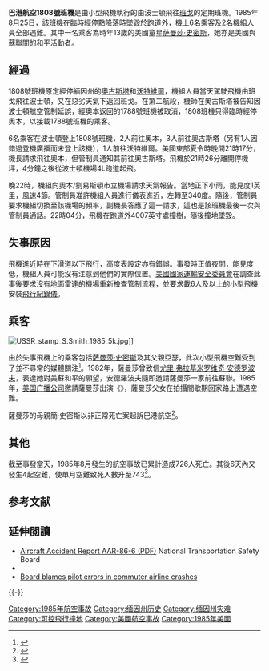 {{Infobox Airliner accident
|name= 巴港航空1808號班機空難
|Date= 1985年8月25日
|Type= [[可控飛行撞地|可控飛行撞地]]
|Site= {{USA}}[[缅因州|缅因州]][[奧本_(緬因州)|奧本]]
|Coordinates= {{coord|44|02|46.11|N|070|17|13.54|W|type:event_region:US-ME|display=inline,title}}
|Fatalities= 8
|Injuries= 0
|Aircraft Type= {{link-en|比奇99|Beechcraft Model 99}}
|Operator= {{link-en|巴港航空|Bar Harbor Airlines}}
|Tail Number= N300WP
|Origin= {{USA}}[[爱德华·劳伦斯·洛根将军国际机场|爱德华·劳伦斯·洛根将军国际机场]]
|Last stopover= {{USA}}{{link-en|奧本/劉易斯頓市立機場|Auburn/Lewiston Municipal Airport}}
|Destination= {{USA}}{{link-en|班戈國際機場|Bangor International Airport}}
|Passengers= 6
|Crew= 2
|Survivors= 0
}}

'''巴港航空1808號班機'''是由{{link-en|比奇99|Beechcraft Model 99}}小型飛機執行的由波士頓飛往[[班戈_(缅因州)|班戈]]的定期班機。1985年8月25日，該班機在臨時經停點{{link-en|奧本/劉易斯頓市立機場|Auburn/Lewiston Municipal Airport}}降落時墜毀於跑道外，機上6名乘客及2名機組人員全部遇難。其中一名乘客為時年13歲的美國童星[[萨曼莎·史密斯|萨曼莎·史密斯]]，她亦是美國與[[蘇聯|蘇聯]]間的和平活動者。

== 經過 ==
1808號班機原定經停緬因州的[[奥古斯塔_(缅因州)|奧古斯塔]]和[[沃特维尔_(缅因州)|沃特維爾]]，機組人員當天駕駛飛機由班戈飛往波士頓，又在惡劣天氣下返回班戈。在第二航段，機師在奧古斯塔被告知因波士頓航空管制延誤，經奧本返回的1788號班機被取消，1808班機只得臨時經停奧本，以接載1788號班機的乘客。

6名乘客在波士頓登上1808號班機，2人前往奧本，3人前往奧古斯塔（另有1人因錯過登機廣播而未登上該機），1人前往沃特維爾。美國東部夏令時晚間21時17分，機長請求飛往奧本，但管制員通知其前往奧古斯塔。飛機於21時26分離開停機坪，4分鐘之後從波士頓機場4L跑道起飛。

晚22時，機組向奧本/劉易斯頓市立機場請求天氣報告。當地正下小雨，能見度1英里，風速4節。管制員准許機組人員進行儀表進近，左轉至340度。隨後，管制員要求機組切換至該機場的頻率，副機長答應了這一請求，這也是該班機最後一次與管制員通話。22時04分，飛機在跑道外4007英寸處撞樹，隨後撞地墜毀。

==失事原因==
飛機進近時在下滑道以下飛行，高度表設定亦有錯誤。事發時正值夜間，能見度低，機組人員可能沒有注意到他們的實際位置。[[美國國家運輸安全委員會|美國國家運輸安全委員會]]在調查此事後要求沒有地面雷達的機場重新檢查管制流程，並要求載6人及以上的小型飛機安裝[[飛行紀錄儀|飛行紀錄儀]]。

== 乘客 ==
[[File:USSR_stamp_S.Smith_1985_5k.jpg|thumb]]]]

由於失事飛機上的乘客包括[[萨曼莎·史密斯|萨曼莎·史密斯]]及其父親亞瑟，此次小型飛機空難受到了並不尋常的媒體關注<ref name="theshow">{{cite book |last=Snauffer |first=Douglas |year=2008 |title=The show must go on: how the deaths of lead actors have affected television series |pages=218 |isbn=0-7864-3295-0 |publisher=McFarland |url=http://books.google.com/books?id=vZIjGHo4kl0C |accessdate=2011-08-12 |archive-date=2014-06-28 |archive-url=https://web.archive.org/web/20140628170832/http://books.google.com/books?id=vZIjGHo4kl0C |dead-url=no }}</ref>。1982年，薩曼莎曾致信[[尤里·弗拉基米罗维奇·安德罗波夫|尤里·弗拉基米罗维奇·安德罗波夫]]，表達她對美蘇和平的願望，安德羅波夫隨即邀請薩曼莎一家前往蘇聯。1985年，[[美国广播公司|美国广播公司]]邀請薩曼莎出演《{{link-en|萊姆街 (1985年劇集)||萊姆街}}》，薩曼莎父女在拍攝間歇期回家路上遭遇空難。

薩曼莎的母親簡·史密斯以非正常死亡案起訴巴港航空<ref>{{cite news | url=http://articles.latimes.com/1989-01-18/news/mn-554_1_bar-harbor | work=Los Angeles Times | title=The Nation | date=1989-01-18 | accessdate=2014-07-25 | archive-date=2012-11-07 | archive-url=https://web.archive.org/web/20121107223337/http://articles.latimes.com/1989-01-18/news/mn-554_1_bar-harbor | dead-url=no }}</ref>。

== 其他 ==
截至事發當天，1985年8月發生的航空事故已累計造成726人死亡。其後6天內又發生4起空難，使單月空難致死人數升至743<ref>{{cite web |url=http://aviation-safety.net/database/dblist.php?Year=1985&lang=&page=2 |title=Aviation Safety Network > ASN Aviation Safety Database > 1985 |work=[[航空安全網|航空安全網]] |accessdate=2014-07-26 |archive-date=2016-08-12 |archive-url=https://web.archive.org/web/20160812151431/http://aviation-safety.net/database/dblist.php?Year=1985&lang=&page=2 |dead-url=no }}</ref>。

== 参考文献 ==
{{Reflist|2}}

== 延伸閱讀 ==
* [http://libraryonline.erau.edu/online-full-text/ntsb/aircraft-accident-reports/AAR86-06.pdf Aircraft Accident Report AAR-86-6 (PDF)] {{Wayback|url=http://libraryonline.erau.edu/online-full-text/ntsb/aircraft-accident-reports/AAR86-06.pdf |date=20180621093422 }} National Transportation Safety Board
* {{ASN accident|id=19850825-0 |accessdate=2008-02-24}}
* [http://www.chron.com/CDA/archives/archive.mpl?id=1986_270093 Board blames pilot errors in commuter airline crashes] {{Wayback|url=http://www.chron.com/CDA/archives/archive.mpl?id=1986_270093 |date=20121010025115 }}

{{-}}
{{1985年航空事故}}

[[Category:1985年航空事故|Category:1985年航空事故]]
[[Category:缅因州历史|Category:缅因州历史]]
[[Category:缅因州灾难|Category:缅因州灾难]]
[[Category:可控飛行撞地|Category:可控飛行撞地]]
[[Category:美國航空事故|Category:美國航空事故]]
[[Category:1985年美國|Category:1985年美國]]